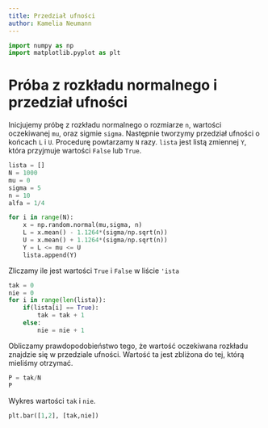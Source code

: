 ```yaml
---
title: Przedział ufności
author: Kamelia Neumann
---
```


```python
import numpy as np
import matplotlib.pyplot as plt
```

# Próba z rozkładu normalnego i przedział ufności
Inicjujemy próbę z rozkładu normalnego o rozmiarze `n`, wartości oczekiwanej `mu`, oraz sigmie `sigma`. Następnie tworzymy przedział ufności o końcach `L` i `U`. Procedurę powtarzamy `N` razy. `lista` jest listą zmiennej `Y`, która przyjmuje wartości `False` lub `True`.
```python
lista = []
N = 1000
mu = 0
sigma = 5
n = 10
alfa = 1/4

for i in range(N):
    x = np.random.normal(mu,sigma, n)
    L = x.mean() - 1.1264*(sigma/np.sqrt(n))
    U = x.mean() + 1.1264*(sigma/np.sqrt(n))
    Y = L <= mu <= U
    lista.append(Y)

```

Zliczamy ile jest wartości `True` i `False` w liście `'ista`
```python
tak = 0
nie = 0
for i in range(len(lista)):
    if(lista[i] == True):
        tak = tak + 1
    else:
        nie = nie + 1
```

Obliczamy prawdopodobieństwo tego, że wartość oczekiwana rozkładu znajdzie się w przedziale ufności. Wartość ta jest zbliżona do tej, którą mieliśmy otrzymać.
```python
P = tak/N
P
```

Wykres wartości `tak` i `nie`.
```python
plt.bar([1,2], [tak,nie])
```
